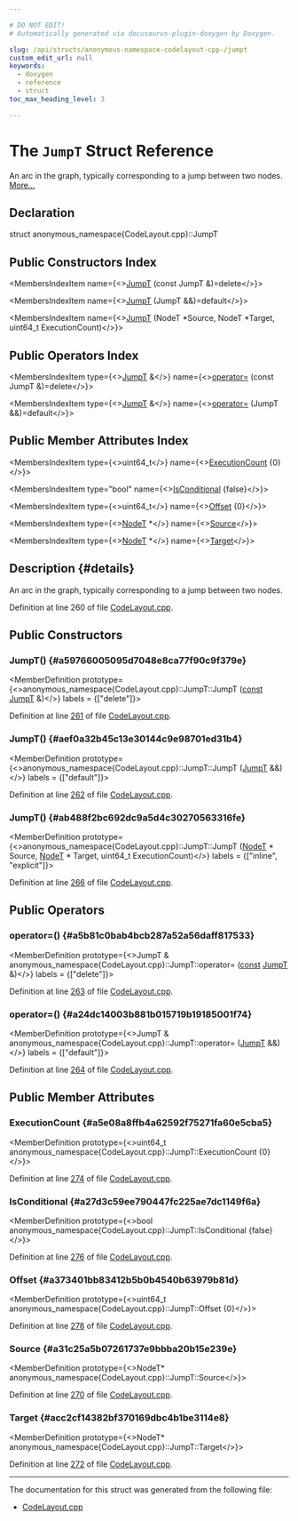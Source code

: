 ```yaml
---

# DO NOT EDIT!
# Automatically generated via docusaurus-plugin-doxygen by Doxygen.

slug: /api/structs/anonymous-namespace-codelayout-cpp-/jumpt
custom_edit_url: null
keywords:
  - doxygen
  - reference
  - struct
toc_max_heading_level: 3

---
```





# The `JumpT` Struct Reference

<DoxygenPage pluginConfig={pluginConfig}>

An arc in the graph, typically corresponding to a jump between two nodes. <a href="#details">More...</a>

## Declaration

<CodeBlock>struct anonymous_namespace{CodeLayout.cpp}::JumpT</CodeBlock>

## Public Constructors Index

<MembersIndex>

<MembersIndexItem
  name={<><a href="#a59766005095d7048e8ca77f90c9f379e">JumpT</a> (const JumpT &amp;)=delete</>}>
</MembersIndexItem>

<MembersIndexItem
  name={<><a href="#aef0a32b45c13e30144c9e98701ed31b4">JumpT</a> (JumpT &amp;&amp;)=default</>}>
</MembersIndexItem>

<MembersIndexItem
  name={<><a href="#ab488f2bc692dc9a5d4c30270563316fe">JumpT</a> (NodeT &#42;Source, NodeT &#42;Target, uint64&#95;t ExecutionCount)</>}>
</MembersIndexItem>

</MembersIndex>

## Public Operators Index

<MembersIndex>

<MembersIndexItem
  type={<><a href="/docs/api/structs/anonymous-namespace-codelayout-cpp-/jumpt">JumpT</a> &amp;</>}
  name={<><a href="#a5b81c0bab4bcb287a52a56daff817533">operator=</a> (const JumpT &amp;)=delete</>}>
</MembersIndexItem>

<MembersIndexItem
  type={<><a href="/docs/api/structs/anonymous-namespace-codelayout-cpp-/jumpt">JumpT</a> &amp;</>}
  name={<><a href="#a24dc14003b881b015719b19185001f74">operator=</a> (JumpT &amp;&amp;)=default</>}>
</MembersIndexItem>

</MembersIndex>

## Public Member Attributes Index

<MembersIndex>

<MembersIndexItem
  type={<>uint64&#95;t</>}
  name={<><a href="#a5e08a8ffb4a62592f75271fa60e5cba5">ExecutionCount</a> &#123;0&#125;</>}>
</MembersIndexItem>

<MembersIndexItem
  type="bool"
  name={<><a href="#a27d3c59ee790447fc225ae7dc1149f6a">IsConditional</a> &#123;false&#125;</>}>
</MembersIndexItem>

<MembersIndexItem
  type={<>uint64&#95;t</>}
  name={<><a href="#a373401bb83412b5b0b4540b63979b81d">Offset</a> &#123;0&#125;</>}>
</MembersIndexItem>

<MembersIndexItem
  type={<><a href="/docs/api/structs/anonymous-namespace-codelayout-cpp-/nodet">NodeT</a> &#42;</>}
  name={<><a href="#a31c25a5b07261737e9bbba20b15e239e">Source</a></>}>
</MembersIndexItem>

<MembersIndexItem
  type={<><a href="/docs/api/structs/anonymous-namespace-codelayout-cpp-/nodet">NodeT</a> &#42;</>}
  name={<><a href="#acc2cf14382bf370169dbc4b1be3114e8">Target</a></>}>
</MembersIndexItem>

</MembersIndex>

## Description {#details}

An arc in the graph, typically corresponding to a jump between two nodes.

Definition at line 260 of file <a href="/docs/api/files/lib/lib/transforms/lib/transforms/utils/codelayout-cpp">CodeLayout.cpp</a>.

<SectionDefinition>

## Public Constructors

### JumpT() {#a59766005095d7048e8ca77f90c9f379e}

<MemberDefinition
  prototype={<>anonymous&#95;namespace&#123;CodeLayout.cpp&#125;::JumpT::JumpT (<a href="/docs/api/files/lib/lib/target/lib/target/aarch64/aarch64promoteconstant-cpp/#a90f8350fecae261c25be85d38b451bff">const</a> <a href="/docs/api/structs/anonymous-namespace-codelayout-cpp-/jumpt">JumpT</a> &amp;)</>}
  labels = {["delete"]}>

Definition at line <a href="/docs/api/files/lib/lib/transforms/lib/transforms/utils/codelayout-cpp/#l00261">261</a> of file <a href="/docs/api/files/lib/lib/transforms/lib/transforms/utils/codelayout-cpp">CodeLayout.cpp</a>.
</MemberDefinition>

### JumpT() {#aef0a32b45c13e30144c9e98701ed31b4}

<MemberDefinition
  prototype={<>anonymous&#95;namespace&#123;CodeLayout.cpp&#125;::JumpT::JumpT (<a href="/docs/api/structs/anonymous-namespace-codelayout-cpp-/jumpt">JumpT</a> &amp;&amp;)</>}
  labels = {["default"]}>

Definition at line <a href="/docs/api/files/lib/lib/transforms/lib/transforms/utils/codelayout-cpp/#l00262">262</a> of file <a href="/docs/api/files/lib/lib/transforms/lib/transforms/utils/codelayout-cpp">CodeLayout.cpp</a>.
</MemberDefinition>

### JumpT() {#ab488f2bc692dc9a5d4c30270563316fe}

<MemberDefinition
  prototype={<>anonymous&#95;namespace&#123;CodeLayout.cpp&#125;::JumpT::JumpT (<a href="/docs/api/structs/anonymous-namespace-codelayout-cpp-/nodet">NodeT</a> &#42; Source, <a href="/docs/api/structs/anonymous-namespace-codelayout-cpp-/nodet">NodeT</a> &#42; Target, uint64&#95;t ExecutionCount)</>}
  labels = {["inline", "explicit"]}>

Definition at line <a href="/docs/api/files/lib/lib/transforms/lib/transforms/utils/codelayout-cpp/#l00266">266</a> of file <a href="/docs/api/files/lib/lib/transforms/lib/transforms/utils/codelayout-cpp">CodeLayout.cpp</a>.
</MemberDefinition>

</SectionDefinition>

<SectionDefinition>

## Public Operators

### operator=() {#a5b81c0bab4bcb287a52a56daff817533}

<MemberDefinition
  prototype={<>JumpT &amp; anonymous&#95;namespace&#123;CodeLayout.cpp&#125;::JumpT::operator= (<a href="/docs/api/files/lib/lib/target/lib/target/aarch64/aarch64promoteconstant-cpp/#a90f8350fecae261c25be85d38b451bff">const</a> <a href="/docs/api/structs/anonymous-namespace-codelayout-cpp-/jumpt">JumpT</a> &amp;)</>}
  labels = {["delete"]}>

Definition at line <a href="/docs/api/files/lib/lib/transforms/lib/transforms/utils/codelayout-cpp/#l00263">263</a> of file <a href="/docs/api/files/lib/lib/transforms/lib/transforms/utils/codelayout-cpp">CodeLayout.cpp</a>.
</MemberDefinition>

### operator=() {#a24dc14003b881b015719b19185001f74}

<MemberDefinition
  prototype={<>JumpT &amp; anonymous&#95;namespace&#123;CodeLayout.cpp&#125;::JumpT::operator= (<a href="/docs/api/structs/anonymous-namespace-codelayout-cpp-/jumpt">JumpT</a> &amp;&amp;)</>}
  labels = {["default"]}>

Definition at line <a href="/docs/api/files/lib/lib/transforms/lib/transforms/utils/codelayout-cpp/#l00264">264</a> of file <a href="/docs/api/files/lib/lib/transforms/lib/transforms/utils/codelayout-cpp">CodeLayout.cpp</a>.
</MemberDefinition>

</SectionDefinition>

<SectionDefinition>

## Public Member Attributes

### ExecutionCount {#a5e08a8ffb4a62592f75271fa60e5cba5}

<MemberDefinition
  prototype={<>uint64&#95;t anonymous&#95;namespace&#123;CodeLayout.cpp&#125;::JumpT::ExecutionCount &#123;0&#125;</>}>

Definition at line <a href="/docs/api/files/lib/lib/transforms/lib/transforms/utils/codelayout-cpp/#l00274">274</a> of file <a href="/docs/api/files/lib/lib/transforms/lib/transforms/utils/codelayout-cpp">CodeLayout.cpp</a>.
</MemberDefinition>

### IsConditional {#a27d3c59ee790447fc225ae7dc1149f6a}

<MemberDefinition
  prototype={<>bool anonymous&#95;namespace&#123;CodeLayout.cpp&#125;::JumpT::IsConditional &#123;false&#125;</>}>

Definition at line <a href="/docs/api/files/lib/lib/transforms/lib/transforms/utils/codelayout-cpp/#l00276">276</a> of file <a href="/docs/api/files/lib/lib/transforms/lib/transforms/utils/codelayout-cpp">CodeLayout.cpp</a>.
</MemberDefinition>

### Offset {#a373401bb83412b5b0b4540b63979b81d}

<MemberDefinition
  prototype={<>uint64&#95;t anonymous&#95;namespace&#123;CodeLayout.cpp&#125;::JumpT::Offset &#123;0&#125;</>}>

Definition at line <a href="/docs/api/files/lib/lib/transforms/lib/transforms/utils/codelayout-cpp/#l00278">278</a> of file <a href="/docs/api/files/lib/lib/transforms/lib/transforms/utils/codelayout-cpp">CodeLayout.cpp</a>.
</MemberDefinition>

### Source {#a31c25a5b07261737e9bbba20b15e239e}

<MemberDefinition
  prototype={<>NodeT&#42; anonymous&#95;namespace&#123;CodeLayout.cpp&#125;::JumpT::Source</>}>

Definition at line <a href="/docs/api/files/lib/lib/transforms/lib/transforms/utils/codelayout-cpp/#l00270">270</a> of file <a href="/docs/api/files/lib/lib/transforms/lib/transforms/utils/codelayout-cpp">CodeLayout.cpp</a>.
</MemberDefinition>

### Target {#acc2cf14382bf370169dbc4b1be3114e8}

<MemberDefinition
  prototype={<>NodeT&#42; anonymous&#95;namespace&#123;CodeLayout.cpp&#125;::JumpT::Target</>}>

Definition at line <a href="/docs/api/files/lib/lib/transforms/lib/transforms/utils/codelayout-cpp/#l00272">272</a> of file <a href="/docs/api/files/lib/lib/transforms/lib/transforms/utils/codelayout-cpp">CodeLayout.cpp</a>.
</MemberDefinition>

</SectionDefinition>

<hr/>

The documentation for this struct was generated from the following file:

<ul>
<li><a href="/docs/api/files/lib/lib/transforms/lib/transforms/utils/codelayout-cpp">CodeLayout.cpp</a></li>
</ul>

</DoxygenPage>
